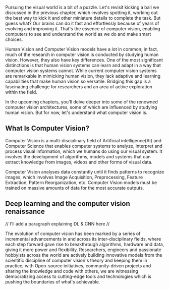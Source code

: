 Pursuing the visual world is a bit of a puzzle. Let's revisit kicking a ball
we discussed in the previous chapter, which involves spotting it, working out the
best way to kick it and other miniature details to complete the task. But guess what?
Our brains can do it fast and effortlessly because of years of evolving and improving it.
That's the essence of computer vision, enabling computers to see and understand the world as
we do and make smart choices.

Human Vision and Computer Vision models have a lot in common; in fact, much of the research in computer vision
is conducted by studying human vision. However, they also have key differences. One of the most significant
distinctions is that human vision systems can learn and adapt in a way that computer vision systems cannot.
While current computer vision systems are remarkable in mimicking human vision, they lack adaptive and learning
capabilities that make human vision so versatile. Bridging this gap is a fascinating challenge for researchers
and an area of active exploration within the field.

In the upcoming chapters, you'll delve deeper into some of the renowned computer vision architectures,
some of which are influenced by studying human vision. But for now, let's understand what computer vision is.

## What Is Computer Vision?

Computer Vision is a multi-disciplinary field of Artificial intelligence(AI) and Computer Science
that enables computer systems to analyze, interpret and process visual information, which we humans
do using our visual system. It involves the development of algorithms, models and systems that can
extract knowledge from images, videos and other forms of visual data.

Computer Vision analyses data constantly until it finds patterns to recognize images, which involves
Image Acquisition, Preprocessing, Feature Extraction, Pattern Reorganization, etc. Computer Vision models
must be trained on massive amounts of data for the most accurate outputs.

## Deep learning and the computer vision renaissance

// I'll add a paragraph explaining DL & CNN here //

The evolution of computer vision has been marked by a series of incremental advancements in and across
its inter-disciplinary fields, where each step forward gave rise to breakthrough algorithms, hardware
and data, giving it more power and flexibility. Researchers, engineers and passionate hobbyists across
the world are actively building innovative models from the scientific discipline of computer vision's
theory and keeping them in practice; with Open-source initiatives, community-driven projects and sharing
the knowledge and code with others, we are witnessing democratizing access to cutting-edge tools and
technologies which is pushing the boundaries of what's achievable.



